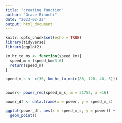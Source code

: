 ```yaml
---
title: "creating function"
author: "Grace Bianchi"
date: "2023-02-22"
output: html_document
---
```


```r
knitr::opts_chunk$set(echo = TRUE)
library(tidyverse)
library(ggplot2)
```

```r
km_hr_to_ms <- function(speed_km){
  speed_m = (speed_km/3.6)
  return(speed_m)
}

speed_m_s <- c(30, km_hr_to_ms(c(80, 120, 40, 5)))
               

power<- power_req(speed_m_s, m = 31752, a =16)

power_df <- data.frame(x = power, y = speed_m_s)

```



```r
ggplot(power_df, aes(x = speed_m_s, y = power)) +
  geom_point() 
```

